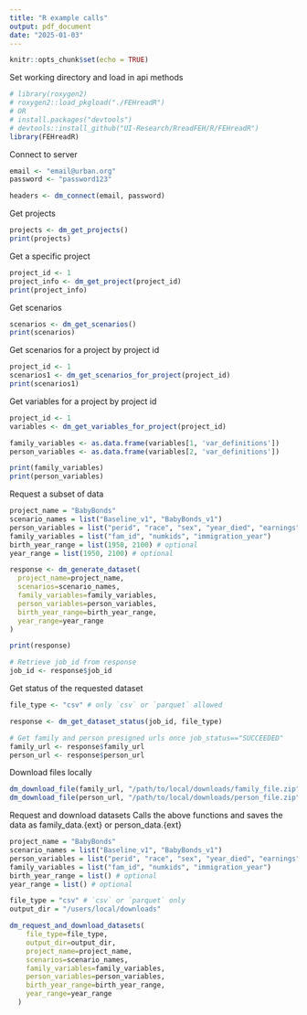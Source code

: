 ```yaml
---
title: "R example calls"
output: pdf_document
date: "2025-01-03"
---
```


```r
knitr::opts_chunk$set(echo = TRUE)
```

Set working directory and load in api methods
```r
# library(roxygen2)
# roxygen2::load_pkgload("./FEHreadR")
# OR
# install.packages("devtools")
# devtools::install_github("UI-Research/RreadFEH/R/FEHreadR")
library(FEHreadR)
```

Connect to server
```r
email <- "email@urban.org"
password <- "password123"

headers <- dm_connect(email, password)
```

Get projects
```r
projects <- dm_get_projects()
print(projects)
```

Get a specific project
```r
project_id <- 1
project_info <- dm_get_project(project_id)
print(project_info)
```

Get scenarios
```r
scenarios <- dm_get_scenarios()
print(scenarios)
```

Get scenarios for a project by project id
```r
project_id <- 1
scenarios1 <- dm_get_scenarios_for_project(project_id)
print(scenarios1)
```

Get variables for a project by project id
```r
project_id <- 1
variables <- dm_get_variables_for_project(project_id)

family_variables <- as.data.frame(variables[1, 'var_definitions'])
person_variables <- as.data.frame(variables[2, 'var_definitions'])

print(family_variables)
print(person_variables)
```

Request a subset of data
```r
project_name = "BabyBonds"
scenario_names = list("Baseline_v1", "BabyBonds_v1")
person_variables = list("perid", "race", "sex", "year_died", "earnings")
family_variables = list("fam_id", "numkids", "immigration_year")
birth_year_range = list(1950, 2100) # optional
year_range = list(1950, 2100) # optional

response <- dm_generate_dataset(
  project_name=project_name,
  scenarios=scenario_names,
  family_variables=family_variables,
  person_variables=person_variables,
  birth_year_range=birth_year_range,
  year_range=year_range
)

print(response)

# Retrieve job_id from response
job_id <- response$job_id
```

Get status of the requested dataset
```r
file_type <- "csv" # only `csv` or `parquet` allowed

response <- dm_get_dataset_status(job_id, file_type)

# Get family and person presigned urls once job_status=="SUCCEEDED"
family_url <- response$family_url
person_url <- response$person_url
```


Download files locally
```r
dm_download_file(family_url, "/path/to/local/downloads/family_file.zip") # only .zip or .pq
dm_download_file(person_url, "/path/to/local/downloads/person_file.zip") # only .zip or .pq
```


Request and download datasets
Calls the above functions and saves the data as family_data.{ext} or person_data.{ext}
```r
project_name = "BabyBonds"
scenario_names = list("Baseline_v1", "BabyBonds_v1")
person_variables = list("perid", "race", "sex", "year_died", "earnings")
family_variables = list("fam_id", "numkids", "immigration_year")
birth_year_range = list() # optional
year_range = list() # optional

file_type = "csv" # `csv` or `parquet` only
output_dir = "/users/local/downloads"

dm_request_and_download_datasets(
    file_type=file_type,
    output_dir=output_dir, 
    project_name=project_name,
    scenarios=scenario_names,
    family_variables=family_variables,
    person_variables=person_variables,
    birth_year_range=birth_year_range,
    year_range=year_range
  ) 
```

